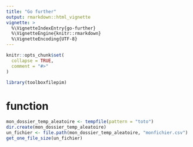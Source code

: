 ```yaml
---
title: "Go further"
output: rmarkdown::html_vignette
vignette: >
  %\VignetteIndexEntry{go-further}
  %\VignetteEngine{knitr::rmarkdown}
  %\VignetteEncoding{UTF-8}
---
```


```r
knitr::opts_chunk$set(
  collapse = TRUE,
  comment = "#>"
)
```

```r
library(toolboxfilepim)
```

<!-- WARNING - This vignette is generated by {fusen} from dev/flat_function.Rmd: do not edit by hand -->

# function

```r
mon_dossier_temp_aleatoire <- tempfile(pattern = "toto")
dir.create(mon_dossier_temp_aleatoire)
un_fichier <- file.path(mon_dossier_temp_aleatoire, "monfichier.csv")
get_one_file_size(un_fichier)
```

